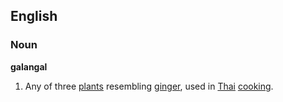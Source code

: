 ==English==
===Noun===
{{wikipedia}}
'''galangal'''
# Any of three [[plant]]s resembling [[ginger]], used in [[Thai]] [[cooking]].